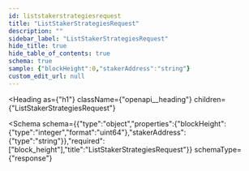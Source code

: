 ```yaml
---
id: liststakerstrategiesrequest
title: "ListStakerStrategiesRequest"
description: ""
sidebar_label: "ListStakerStrategiesRequest"
hide_title: true
hide_table_of_contents: true
schema: true
sample: {"blockHeight":0,"stakerAddress":"string"}
custom_edit_url: null
---
```



<Heading
  as={"h1"}
  className={"openapi__heading"}
  children={"ListStakerStrategiesRequest"}
>
</Heading>





<Schema
  schema={{"type":"object","properties":{"blockHeight":{"type":"integer","format":"uint64"},"stakerAddress":{"type":"string"}},"required":["block_height"],"title":"ListStakerStrategiesRequest"}}
  schemaType={"response"}
>
  
</Schema>
            